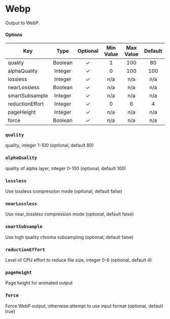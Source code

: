 # Webp

Output to WebP.

#### **Options**

| Key             |  Type   | Optional | Min Value | Max Value | Default |
|-----------------|:-------:|:--------:|:---------:|:---------:|:-------:|
| quality         | Boolean |    ✓     |     1     |    100    |   80    |
| alphaQuality    | Integer |    ✓     |     0     |    100    |   100   |
| lossless        | Integer |    ✓     |    n/a    |    n/a    |   n/a   |
| nearLossless    | Boolean |    ✓     |    n/a    |    n/a    |   n/a   |
| smartSubsample  | Integer |    ✓     |    n/a    |    n/a    |   n/a   |
| reductionEffort | Integer |    ✓     |     0     |     6     |    4    |
| pageHeight      | Integer |    ✓     |    n/a    |    n/a    |   n/a   |
| force           | Boolean |    ✓     |    n/a    |    n/a    |   n/a   |

### `quality`

quality, integer 1-100 (optional, default 80)

### `alphaQuality`

quality of alpha layer, integer 0-100 (optional, default 100)

### `lossless`

Use lossless compression mode (optional, default false)

### `nearLossless`

Use near_lossless compression mode (optional, default false)

### `smartSubsample`

Use high quality chroma subsampling (optional, default false)

### `reductionEffort`

Level of CPU effort to reduce file size, integer 0-6 (optional, default 4)

### `pageHeight`

Page height for animated output

### `force`

Force WebP output, otherwise attempt to use input format (optional, default true)
